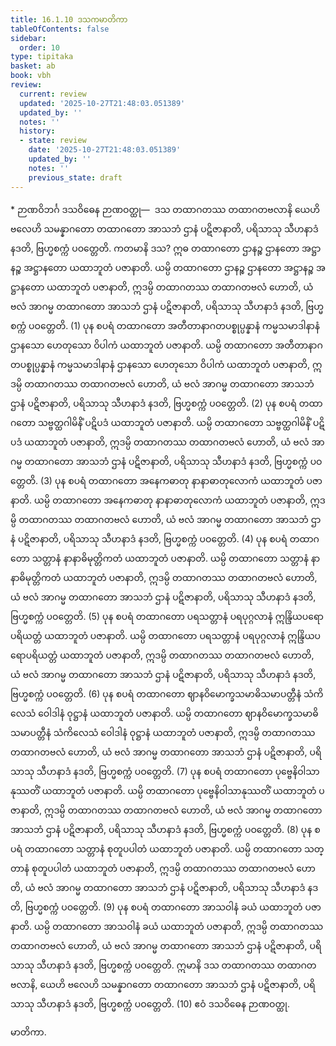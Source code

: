 ```yaml
---
title: 16.1.10 ဒသကမာတိကာ
tableOfContents: false
sidebar:
  order: 10
type: tipitaka
basket: ab
book: vbh
review:
  current: review
  updated: '2025-10-27T21:48:03.051389'
  updated_by: ''
  notes: ''
  history:
  - state: review
    date: '2025-10-27T21:48:03.051389'
    updated_by: ''
    notes: ''
    previous_state: draft
---
```



<ReviewStatus review={frontmatter.review} showDetails={true} />

<HypothesisAnnotation frontmatter={frontmatter} />

<DynamicBreadcrumb />

<Paragraph type="center" book="vbh">
* ဉာဏဝိဘင်္ဂ
</Paragraph>



<Division number="760" book="vbh" e="ch" v="30" p="328">

<Paragraph number="2373" book="vbh">
ဒသဝိဓေန ဉာဏဝတ္ထု—  ဒသ တထာဂတဿ တထာဂတဗလာနိ ယေဟိ ဗလေဟိ သမန္နာဂတော တထာဂတော အာသဘံ ဌာနံ ပဋိဇာနာတိ, ပရိသာသု သီဟနာဒံ နဒတိ, ဗြဟ္မစက္ကံ ပဝတ္တေတိ. ကတမာနိ ဒသ?
</Paragraph>

<Paragraph number="2374" book="vbh">
ဣဓ တထာဂတော ဌာနဉ္စ ဌာနတော အဋ္ဌာနဉ္စ အဋ္ဌာနတော ယထာဘူတံ ပဇာနာတိ. ယမ္ပိ တထာဂတော ဌာနဉ္စ ဌာနတော အဋ္ဌာနဉ္စ အဋ္ဌာနတော ယထာဘူတံ ပဇာနာတိ, ဣဒမ္ပိ တထာဂတဿ တထာဂတဗလံ ဟောတိ, ယံ ဗလံ အာဂမ္မ တထာဂတော အာသဘံ ဌာနံ ပဋိဇာနာတိ, ပရိသာသု သီဟနာဒံ နဒတိ, ဗြဟ္မစက္ကံ ပဝတ္တေတိ. (1)
</Paragraph>

<Paragraph number="2375" book="vbh">
ပုန စပရံ တထာဂတော အတီတာနာဂတပစ္စုပ္ပန္နာနံ ကမ္မသမာဒါနာနံ ဌာနသော ဟေတုသော ဝိပါကံ ယထာဘူတံ ပဇာနာတိ. ယမ္ပိ တထာဂတော အတီတာနာဂတပစ္စုပ္ပန္နာနံ ကမ္မသမာဒါနာနံ ဌာနသော ဟေတုသော ဝိပါကံ ယထာဘူတံ ပဇာနာတိ, ဣဒမ္ပိ တထာဂတဿ တထာဂတဗလံ ဟောတိ, ယံ ဗလံ အာဂမ္မ တထာဂတော အာသဘံ ဌာနံ ပဋိဇာနာတိ, ပရိသာသု သီဟနာဒံ နဒတိ, ဗြဟ္မစက္ကံ ပဝတ္တေတိ. (2)
</Paragraph>

<Paragraph number="2376" book="vbh">
ပုန စပရံ တထာဂတော သဗ္ဗတ္ထဂါမိနိံ ပဋိပဒံ ယထာဘူတံ ပဇာနာတိ. ယမ္ပိ တထာဂတော သဗ္ဗတ္ထဂါမိနိံ ပဋိပဒံ ယထာဘူတံ ပဇာနာတိ, ဣဒမ္ပိ တထာဂတဿ တထာဂတဗလံ ဟောတိ, ယံ ဗလံ အာဂမ္မ တထာဂတော အာသဘံ ဌာနံ ပဋိဇာနာတိ, ပရိသာသု သီဟနာဒံ နဒတိ, ဗြဟ္မစက္ကံ ပဝတ္တေတိ. (3)
</Paragraph>

<Paragraph number="2377" book="vbh">
ပုန စပရံ တထာဂတော အနေကဓာတု နာနာဓာတုလောကံ ယထာဘူတံ ပဇာနာတိ. ယမ္ပိ တထာဂတော အနေကဓာတု နာနာဓာတုလောကံ ယထာဘူတံ ပဇာနာတိ, ဣဒမ္ပိ တထာဂတဿ တထာဂတဗလံ ဟောတိ, ယံ ဗလံ အာဂမ္မ တထာဂတော အာသဘံ ဌာနံ ပဋိဇာနာတိ, ပရိသာသု သီဟနာဒံ နဒတိ, ဗြဟ္မစက္ကံ ပဝတ္တေတိ. (4)
</Paragraph>

<Paragraph number="2378" book="vbh">
ပုန စပရံ တထာဂတော သတ္တာနံ နာနာဓိမုတ္တိကတံ ယထာဘူတံ ပဇာနာတိ. ယမ္ပိ တထာဂတော သတ္တာနံ နာနာဓိမုတ္တိကတံ ယထာဘူတံ ပဇာနာတိ, ဣဒမ္ပိ တထာဂတဿ တထာဂတဗလံ ဟောတိ, ယံ ဗလံ အာဂမ္မ တထာဂတော အာသဘံ ဌာနံ ပဋိဇာနာတိ, ပရိသာသု သီဟနာဒံ နဒတိ, ဗြဟ္မစက္ကံ ပဝတ္တေတိ. (5)
</Paragraph>

<Paragraph number="2379" book="vbh">
ပုန စပရံ တထာဂတော ပရသတ္တာနံ ပရပုဂ္ဂလာနံ ဣန္ဒြိယပရောပရိယတ္တံ ယထာဘူတံ ပဇာနာတိ. ယမ္ပိ တထာဂတော ပရသတ္တာနံ ပရပုဂ္ဂလာနံ ဣန္ဒြိယပရောပရိယတ္တံ ယထာဘူတံ ပဇာနာတိ, ဣဒမ္ပိ တထာဂတဿ တထာဂတဗလံ ဟောတိ, ယံ ဗလံ အာဂမ္မ တထာဂတော အာသဘံ ဌာနံ ပဋိဇာနာတိ, ပရိသာသု သီဟနာဒံ နဒတိ, ဗြဟ္မစက္ကံ ပဝတ္တေတိ. (6)
</Paragraph>

<Paragraph number="2380" book="vbh">
ပုန စပရံ တထာဂတော ဈာနဝိမောက္ခသမာဓိသမာပတ္တီနံ သံကိလေသံ ဝေါဒါနံ ဝုဋ္ဌာနံ ယထာဘူတံ ပဇာနာတိ. ယမ္ပိ တထာဂတော ဈာနဝိမောက္ခသမာဓိသမာပတ္တီနံ သံကိလေသံ ဝေါဒါနံ ဝုဋ္ဌာနံ ယထာဘူတံ ပဇာနာတိ, ဣဒမ္ပိ တထာဂတဿ တထာဂတဗလံ ဟောတိ, ယံ ဗလံ အာဂမ္မ တထာဂတော အာသဘံ ဌာနံ ပဋိဇာနာတိ, ပရိသာသု သီဟနာဒံ နဒတိ, ဗြဟ္မစက္ကံ ပဝတ္တေတိ. (7)
</Paragraph>

<Paragraph number="2381" book="vbh">
ပုန စပရံ တထာဂတော ပုဗ္ဗေနိဝါသာနုဿတိံ ယထာဘူတံ ပဇာနာတိ. ယမ္ပိ တထာဂတော ပုဗ္ဗေနိဝါသာနုဿတိံ ယထာဘူတံ ပဇာနာတိ, ဣဒမ္ပိ တထာဂတဿ တထာဂတဗလံ ဟောတိ, ယံ ဗလံ အာဂမ္မ တထာဂတော အာသဘံ ဌာနံ ပဋိဇာနာတိ, ပရိသာသု သီဟနာဒံ နဒတိ, ဗြဟ္မစက္ကံ ပဝတ္တေတိ. (8)
</Paragraph>

<Paragraph number="2382" book="vbh">
ပုန စပရံ တထာဂတော သတ္တာနံ စုတူပပါတံ ယထာဘူတံ ပဇာနာတိ. ယမ္ပိ တထာဂတော သတ္တာနံ စုတူပပါတံ ယထာဘူတံ ပဇာနာတိ, ဣဒမ္ပိ တထာဂတဿ တထာဂတဗလံ ဟောတိ, ယံ ဗလံ အာဂမ္မ တထာဂတော အာသဘံ ဌာနံ ပဋိဇာနာတိ, ပရိသာသု သီဟနာဒံ နဒတိ, ဗြဟ္မစက္ကံ ပဝတ္တေတိ. (9)
</Paragraph>

<Paragraph number="2383" book="vbh">
ပုန စပရံ တထာဂတော အာသဝါနံ ခယံ ယထာဘူတံ ပဇာနာတိ. ယမ္ပိ တထာဂတော အာသဝါနံ ခယံ ယထာဘူတံ ပဇာနာတိ, ဣဒမ္ပိ တထာဂတဿ တထာဂတဗလံ ဟောတိ, ယံ ဗလံ အာဂမ္မ တထာဂတော အာသဘံ ဌာနံ ပဋိဇာနာတိ, ပရိသာသု သီဟနာဒံ နဒတိ, ဗြဟ္မစက္ကံ ပဝတ္တေတိ. ဣမာနိ ဒသ တထာဂတဿ တထာဂတဗလာနိ, ယေဟိ ဗလေဟိ သမန္နာဂတော တထာဂတော အာသဘံ ဌာနံ ပဋိဇာနာတိ, ပရိသာသု သီဟနာဒံ နဒတိ, ဗြဟ္မစက္ကံ ပဝတ္တေတိ. (10)

</Paragraph>
</Division>

<Paragraph number="2384" type="center" book="vbh">
ဧဝံ ဒသဝိဓေန ဉာဏဝတ္ထု.

  
မာတိကာ.
</Paragraph>